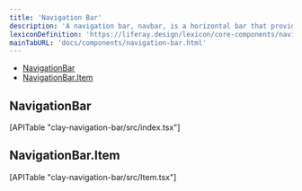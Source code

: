 ```yaml
---
title: 'Navigation Bar'
description: 'A navigation bar, navbar, is a horizontal bar that provides several access points to different parts of a system.'
lexiconDefinition: 'https://liferay.design/lexicon/core-components/navigation/horizontal-nav/'
mainTabURL: 'docs/components/navigation-bar.html'
---
```


<div class="nav-toc-absolute">
<div class="nav-toc">

-   [NavigationBar](#navigationbar)
-   [NavigationBar.Item](#navigationbar.item)

</div>
</div>

## NavigationBar

<div>[APITable "clay-navigation-bar/src/index.tsx"]</div>

## NavigationBar.Item

<div>[APITable "clay-navigation-bar/src/Item.tsx"]</div>
